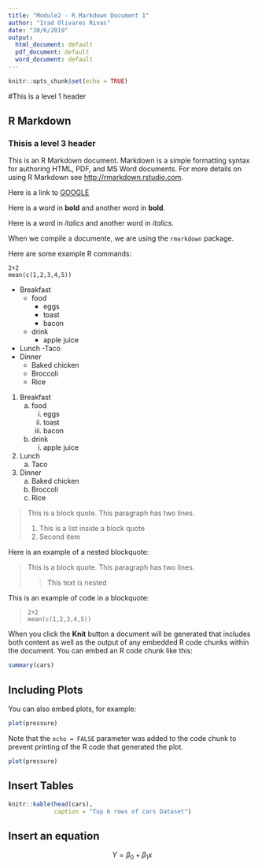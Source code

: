 ```yaml
---
title: "Module2 - R Markdown Document 1"
author: "Irad Olivares Rivas"
date: "30/6/2019"
output:
  html_document: default
  pdf_document: default
  word_document: default
---
```


```r
knitr::opts_chunk$set(echo = TRUE)
```

#This is a level 1 header

## R Markdown

### Thisis a level 3 header

This is an R Markdown document. Markdown is a simple formatting syntax for authoring HTML, PDF, and MS Word documents. For more details on using R Markdown see <http://rmarkdown.rstudio.com>.

Here is a link to [GOOGLE](http://google.com)

Here is a word in **bold** and another word in __bold__.

Here is a word in *italics* and another word in _italics_.

When we compile a documente, we are using the `rmarkdown` package.

Here are some example R commands:


```
2+2
mean(c(1,2,3,4,5))
```

* Breakfast
    - food
        * eggs
        * toast
        * bacon
    - drink
        + apple juice
* Lunch
    -Taco
* Dinner
    - Baked chicken
    - Broccoli
    - Rice
    
    
    
1. Breakfast
    a. food
        i. eggs
        ii. toast
        iii. bacon
    b. drink
        i. apple juice
2. Lunch
    a. Taco
3. Dinner
    a. Baked chicken
    b. Broccoli
    c. Rice

> This is a block quote. This
> paragraph has two lines.
>
> 1. This is a list inside a block quote
> 2. Second item

Here is an example of a nested blockquote:

> This is a block quote. This
> paragraph has two lines.
>
> > This text is nested

This is an example of code in a blockquote:

>     2+2
>     mean(c(1,2,3,4,5))


When you click the **Knit** button a document will be generated that includes both content as well as the output of any embedded R code chunks within the document. You can embed an R code chunk like this:

```r
summary(cars)
```

## Including Plots

You can also embed plots, for example:

```r
plot(pressure)
```

Note that the `echo = FALSE` parameter was added to the code chunk to prevent printing of the R code that generated the plot.

```r
plot(pressure)
```

## Insert Tables

```r
knitr::kable(head(cars),
             caption = "Top 6 rows of cars Dataset")

```

## Insert an equation

$$ Y = \beta_0 + \beta_1x $$